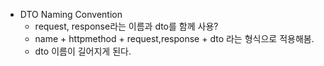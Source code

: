 - DTO Naming Convention
	- request, response라는 이름과 dto를 함께 사용?
	- name + httpmethod + request,response + dto 라는 형식으로 적용해봄.
	- dto 이름이 길어지게 된다.